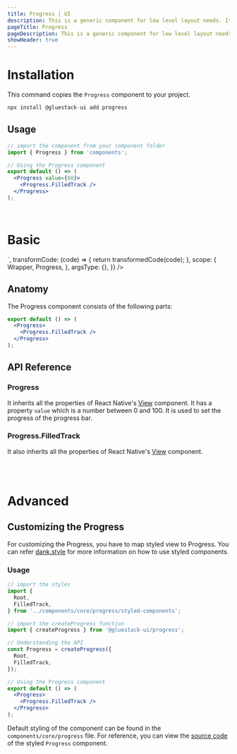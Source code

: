 ```yaml
---
title: Progress | UI
description: This is a generic component for low level layout needs. It is similar to a div in HTML.
pageTitle: Progress
pageDescription: This is a generic component for low level layout needs. It is similar to a div in HTML.
showHeader: true
---
```



<Meta title="components/Feedback/Progress" />



# Installation

This command copies the `Progress` component to your project.

```jsx
npx install @gluestack-ui add progress
```

## Usage

```jsx
// import the component from your component folder
import { Progress } from 'components';

// Using the Progress component
export default () => (
  <Progress value={60}>
    <Progress.FilledTrack />
  </Progress>
);
```

<br />

# Basic

<AppProvider>
  <CodePreview
    showComponentRenderer={true}
    showArgsController={false}
    metaData={{
      code: `
<Progress value={60} w={200}>
  <Progress.FilledTrack />
</Progress>
`,
      transformCode: (code) => {
        return transformedCode(code);
      },
      scope: {
        Wrapper,
        Progress,
      },
      argsType: {},
    }}
  />
</AppProvider>
<br />

## Anatomy

The Progress component consists of the following parts:

```jsx
export default () => (
  <Progress>
    <Progress.FilledTrack />
  </Progress>
);
```

## API Reference

### Progress

It inherits all the properties of React Native's [View](https://reactnative.dev/docs/view#props) component.
It has a property `value` which is a number between 0 and 100. It is used to set the progress of the progress bar.

### Progress.FilledTrack

It also inherits all the properties of React Native's [View](https://reactnative.dev/docs/view#props) component.

<br />
<br />

# Advanced

## Customizing the Progress

For customizing the Progress, you have to map styled view to Progress. You can refer [dank.style](https://dank.style/) for more information on how to use styled components.

### Usage

```jsx
// import the styles
import {
  Root,
  FilledTrack,
} from '../components/core/progress/styled-components';

// import the createProgress function
import { createProgress } from '@gluestack-ui/progress';

// Understanding the API
const Progress = createProgress({
  Root,
  FilledTrack,
});

// Using the Progress component
export default () => (
  <Progress>
    <Progress.FilledTrack />
  </Progress>
);
```

Default styling of the component can be found in the `components/core/progress` file. For reference, you can view the [source code](https://github.com/gluestack/gluestack-ui/blob/development/example/storybook/src/components/Progress/index.tsx) of the styled `Progress` component.
